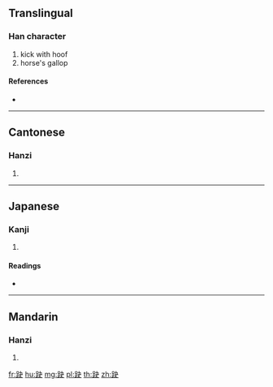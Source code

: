 {{character info/new}}
==Translingual==

===Han character===
{{Han char|rn=157|rad=足|as=04|sn=11|four=65130|canj=RMDK}}

# kick with hoof
# horse's gallop

====References====
* {{Han ref|kx=1221.360|dkj=37390|dj=1693.210|hdz=63692.150|uh=8DB9|ud=36281|bh=D7D8|bd=55256}}

----

==Cantonese==

===Hanzi===
{{yue-hanzi|jyut=|y=kyut3}}

# {{defn|lang=yue|sort=足04}}

----

==Japanese==

===Kanji===
{{ja-kanji|grade=|rs=足04}}

# {{defn|lang=ja|sort=足04}}

====Readings====
* {{ja-readings|on=[[けつ]] (ketsu), [[けち]] (kechi), [[けい]] (kei), [[け]] (ke)|kun=[[はしる]] (hashiru)|nanori=}}

----

==Mandarin==

===Hanzi===
{{cmn-hanzi|pin=[[jué]] ([[jue2]])|wg=chüeh<sup>2</sup>}}

# {{defn|lang=cmn|sort=足04}}

[[fr:趹]]
[[hu:趹]]
[[mg:趹]]
[[pl:趹]]
[[th:趹]]
[[zh:趹]]